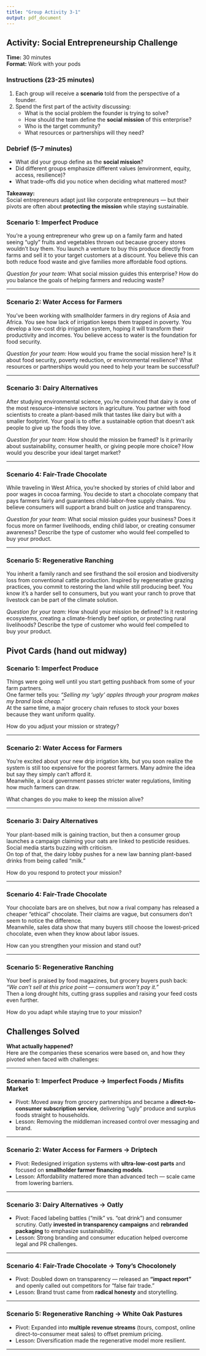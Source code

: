 ```yaml
---
title: "Group Activity 3-1"
output: pdf_document
---
```


## Activity: Social Entrepreneurship Challenge

**Time:** 30 minutes  
**Format:** Work with your pods

### Instructions (23-25 minutes)
1. Each group will receive a **scenario** told from the perspective of a founder.  
2. Spend the first part of the activity discussing:  
   - What is the social problem the founder is trying to solve?  
   - How should the team define the **social mission** of this enterprise?  
   - Who is the target community?  
   - What resources or partnerships will they need?  

### Debrief (5–7 minutes)

- What did your group define as the **social mission**?  
- Did different groups emphasize different values (environment, equity, access, resilience)?  
- What trade-offs did you notice when deciding what mattered most?

**Takeaway:**  
Social entrepreneurs adapt just like corporate entrepreneurs — but their pivots are often about **protecting the mission** while staying sustainable.

\newpage

### Scenario 1: Imperfect Produce

You’re a young entrepreneur who grew up on a family farm and hated seeing “ugly” fruits and vegetables thrown out because grocery stores wouldn’t buy them. You launch a venture to buy this produce directly from farms and sell it to your target customers at a discount. You believe this can both reduce food waste and give families more affordable food options.  

*Question for your team:* What social mission guides this enterprise? How do you balance the goals of helping farmers and reducing waste?

---

### Scenario 2: Water Access for Farmers

You’ve been working with smallholder farmers in dry regions of Asia and Africa. You see how lack of irrigation keeps them trapped in poverty. You develop a low-cost drip irrigation system, hoping it will transform their productivity and incomes. You believe access to water is the foundation for food security.  

*Question for your team:* How would you frame the social mission here? Is it about food security, poverty reduction, or environmental resilience? What resources or partnerships would you need to help your team be successful? 

---

### Scenario 3: Dairy Alternatives

After studying environmental science, you’re convinced that dairy is one of the most resource-intensive sectors in agriculture. You partner with food scientists to create a plant-based milk that tastes like dairy but with a smaller footprint. Your goal is to offer a sustainable option that doesn’t ask people to give up the foods they love.  

*Question for your team:* How should the mission be framed? Is it primarily about sustainability, consumer health, or giving people more choice? How would you describe your ideal target market?

---

### Scenario 4: Fair-Trade Chocolate

While traveling in West Africa, you’re shocked by stories of child labor and poor wages in cocoa farming. You decide to start a chocolate company that pays farmers fairly and guarantees child-labor-free supply chains. You believe consumers will support a brand built on justice and transparency.  

*Question for your team:* What social mission guides your business? Does it focus more on farmer livelihoods, ending child labor, or creating consumer awareness? Describe the type of customer who would feel compelled to buy your product.

---

### Scenario 5: Regenerative Ranching

You inherit a family ranch and see firsthand the soil erosion and biodiversity loss from conventional cattle production. Inspired by regenerative grazing practices, you commit to restoring the land while still producing beef. You know it’s a harder sell to consumers, but you want your ranch to prove that livestock can be part of the climate solution.  

*Question for your team:* How should your mission be defined? Is it restoring ecosystems, creating a climate-friendly beef option, or protecting rural livelihoods? Describe the type of customer who would feel compelled to buy your product. 


\newpage

## Pivot Cards (hand out midway)

### Scenario 1: Imperfect Produce
Things were going well until you start getting pushback from some of your farm partners.  
One farmer tells you: *“Selling my ‘ugly’ apples through your program makes my brand look cheap.”*  
At the same time, a major grocery chain refuses to stock your boxes because they want uniform quality.  

How do you adjust your mission or strategy?

---

### Scenario 2: Water Access for Farmers
You’re excited about your new drip irrigation kits, but you soon realize the system is still too expensive for the poorest farmers. Many admire the idea but say they simply can’t afford it.  
Meanwhile, a local government passes stricter water regulations, limiting how much farmers can draw.  

What changes do you make to keep the mission alive?

---

### Scenario 3: Dairy Alternatives
Your plant-based milk is gaining traction, but then a consumer group launches a campaign claiming your oats are linked to pesticide residues. Social media starts buzzing with criticism.  
On top of that, the dairy lobby pushes for a new law banning plant-based drinks from being called “milk.”  

How do you respond to protect your mission?


---

### Scenario 4: Fair-Trade Chocolate
Your chocolate bars are on shelves, but now a rival company has released a cheaper “ethical” chocolate. Their claims are vague, but consumers don’t seem to notice the difference.  
Meanwhile, sales data show that many buyers still choose the lowest-priced chocolate, even when they know about labor issues.  

How can you strengthen your mission and stand out?

---

### Scenario 5: Regenerative Ranching
Your beef is praised by food magazines, but grocery buyers push back: *“We can’t sell at this price point — consumers won’t pay it.”*  
Then a long drought hits, cutting grass supplies and raising your feed costs even further.  

How do you adapt while staying true to your mission?


\newpage

## Challenges Solved

**What actually happened?**  
Here are the companies these scenarios were based on, and how they pivoted when faced with challenges:

---

### Scenario 1: Imperfect Produce → **Imperfect Foods / Misfits Market**
- Pivot: Moved away from grocery partnerships and became a **direct-to-consumer subscription service**, delivering “ugly” produce and surplus foods straight to households.  
- Lesson: Removing the middleman increased control over messaging and brand.

---

### Scenario 2: Water Access for Farmers → **Driptech**
- Pivot: Redesigned irrigation systems with **ultra-low-cost parts** and focused on **smallholder farmer financing models**.  
- Lesson: Affordability mattered more than advanced tech — scale came from lowering barriers.

---

### Scenario 3: Dairy Alternatives → **Oatly**
- Pivot: Faced labeling battles (“milk” vs. “oat drink”) and consumer scrutiny. Oatly **invested in transparency campaigns** and **rebranded packaging** to emphasize sustainability.  
- Lesson: Strong branding and consumer education helped overcome legal and PR challenges.

---

### Scenario 4: Fair-Trade Chocolate → **Tony’s Chocolonely**
- Pivot: Doubled down on transparency — released an **“impact report”** and openly called out competitors for “false fair trade.”  
- Lesson: Brand trust came from **radical honesty** and storytelling.

---

### Scenario 5: Regenerative Ranching → **White Oak Pastures**
- Pivot: Expanded into **multiple revenue streams** (tours, compost, online direct-to-consumer meat sales) to offset premium pricing.  
- Lesson: Diversification made the regenerative model more resilient.

---
